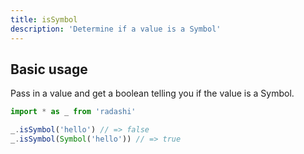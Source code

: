 ```yaml
---
title: isSymbol
description: 'Determine if a value is a Symbol'
---
```


## Basic usage

Pass in a value and get a boolean telling you if the value is a Symbol.

```ts
import * as _ from 'radashi'

_.isSymbol('hello') // => false
_.isSymbol(Symbol('hello')) // => true
```
